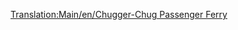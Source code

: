 [[Translation:Main/en/Chugger-Chug Passenger Ferry]]{{en/-}}
{{Template:Barcos/Es
|Nombre=Ferry de Pasajeros Chugger-Chug
|Imagen=[[File:en/Toylandpassengership.png|Ferry de Pasajeros Chugger-Chug]]
|Precio=36.558 € (18.279 £)
|Velocidad=32 km/h (20 mph)
|Coste-anual=2.952 € (1.476 £)
|Diseño=1946 	
|Duración=30
|Capacidad=100 Pasajeros
|Descripción= El ferry de Pasajeros Chugger-Chug es el primer ferry disponible en Fantasía. Se crea para el transporte lento de pasajeros a larga distancia.
|Vida-real=Ficción.
}}